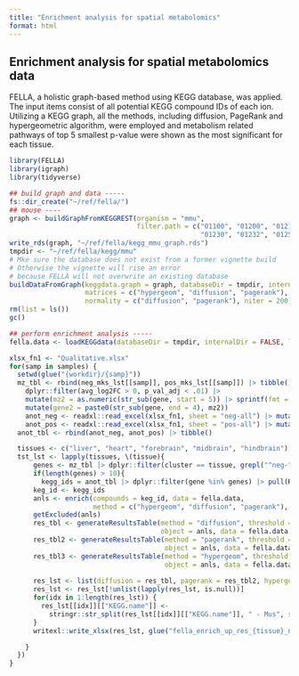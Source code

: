 ```yaml
---
title: "Enrichment analysis for spatial metabolomics"
format: html
---
```


## Enrichment analysis for spatial metabolomics data

FELLA, a holistic graph-based method using KEGG database, was applied. The input items consist of all potential KEGG compound IDs of each ion. Utilizing a KEGG graph, all the methods, including diffusion, PageRank and hypergeometric algorithm, were employed and metabolism related pathways of top 5 smallest p-value were shown as the most significant for each tissue.

```r
library(FELLA)
library(igraph)
library(tidyverse)

## build graph and data -----
fs::dir_create("~/ref/fella/")
## mouse ----
graph <- buildGraphFromKEGGREST(organism = "mmu", 
                                filter.path = c("01100", "01200", "01210", "01212", 
                                                "01230", "01232", "01250", "01240", "01220"))
write_rds(graph, "~/ref/fella/kegg_mmu_graph.rds")
tmpdir <- "~/ref/fella/kegg/mmu" 
# Mke sure the database does not exist from a former vignette build
# Otherwise the vignette will rise an error
# because FELLA will not overwrite an existing database
buildDataFromGraph(keggdata.graph = graph, databaseDir = tmpdir, internalDir = FALSE, 
                   matrices = c("hypergeom", "diffusion", "pagerank"), 
                   normality = c("diffusion", "pagerank"), niter = 200)
rm(list = ls())
gc()

## perform enrichment analysis -----
fella.data <- loadKEGGdata(databaseDir = tmpdir, internalDir = FALSE, loadMatrix = "diffusion")

xlsx_fn1 <- "Qualitative.xlsx"
for(samp in samples) {
  setwd(glue("{workdir}/{samp}"))
  mz_tbl <- rbind(neg_mks_lst[[samp]], pos_mks_lst[[samp]]) |> tibble() |> 
    dplyr::filter(avg_log2FC > 0, p_val_adj < .01) |> 
    mutate(mz2 = as.numeric(str_sub(gene, start = 5)) |> sprintf(fmt = "%.5f")) |> 
    mutate(gene2 = paste0(str_sub(gene, end = 4), mz2))
    anot_neg <- readxl::read_excel(xlsx_fn1, sheet = "neg-all") |> mutate(gene = paste0("neg-", mz))
    anot_pos <- readxl::read_excel(xlsx_fn1, sheet = "pos-all") |> mutate(gene = paste0("pos-", mz))
  anot_tbl <- rbind(anot_neg, anot_pos) |> tibble()

  tissues <- c("liver", "heart", "forebrain", "midbrain", "hindbrain")[c("liver", "heart", "forebrain", "midbrain", "hindbrain") %in% mz_tbl$cluster]
  tst_lst <- lapply(tissues, \(tissue){
      genes <- mz_tbl |> dplyr::filter(cluster == tissue, grepl("^neg-", gene)) |> pull(gene)
      if(length(genes) > 10){
        kegg_ids = anot_tbl |> dplyr::filter(gene %in% genes) |> pull(KEGG) |> na.omit() |> unique()
      keg_id <- kegg_ids
      anls <- enrich(compounds = keg_id, data = fella.data, 
                     method = c("hypergeom", "diffusion", "pagerank"), approx = "normality")
      getExcluded(anls)
      res_tbl <- generateResultsTable(method = "diffusion", threshold = 0.2, capPscores = 0, 
                                      object = anls, data = fella.data, clusterLengthAtPlot = 100)
      res_tbl2 <- generateResultsTable(method = "pagerank", threshold = 0.2, capPscores = 0, 
                                       object = anls, data = fella.data, clusterLengthAtPlot = 100)
      res_tbl3 <- generateResultsTable(method = "hypergeom", threshold = 0.2, capPscores = 0,  
                                       object = anls, data = fella.data, clusterLengthAtPlot = 100)
      
      res_lst <- list(diffusion = res_tbl, pagerank = res_tbl2, hypergeom = res_tbl3)
      res_lst <- res_lst[!unlist(lapply(res_lst, is.null))]
      for(idx in 1:length(res_lst)) {
        res_lst[[idx]][["KEGG.name"]] <-
          stringr::str_split(res_lst[[idx]][["KEGG.name"]], " - Mus", simplify = T)[, 1]
      }
      writexl::write_xlsx(res_lst, glue("fella_enrich_up_res_{tissue}_neg_true.xlsx"))

    }
  })
}

```
